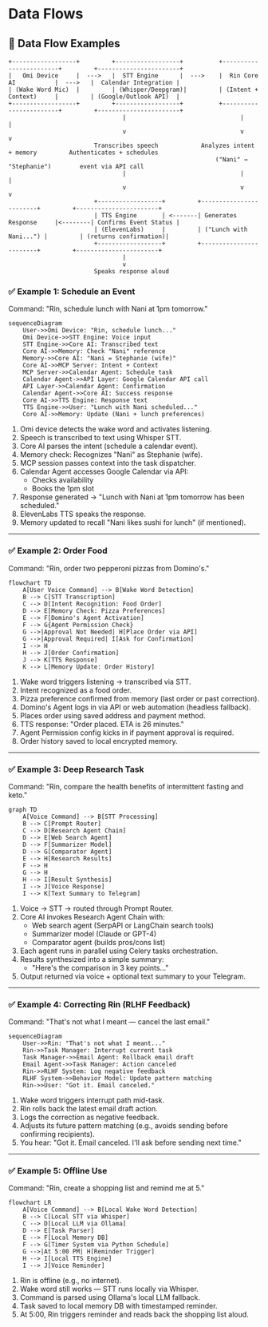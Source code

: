 # Data Flows

## 🔄 Data Flow Examples

```
+------------------+         +------------------+          +------------------------+         +-----------------------+
|   Omi Device     |  --->   |  STT Engine      |  --->    |  Rin Core AI           |  --->   |  Calendar Integration |
| (Wake Word Mic)  |         | (Whisper/Deepgram)|         | (Intent + Context)     |         | (Google/Outlook API)  |
+------------------+         +------------------+          +------------------------+         +-----------------------+
                                |                                |                                |
                                v                                v                                v
                        Transcribes speech            Analyzes intent + memory         Authenticates + schedules
                                                          ("Nani" → "Stephanie")        event via API call
                                |                                |                                |
                                v                                v                                v
                        +------------------+         +------------------------+         +-----------------------+
                        | TTS Engine       | <-------| Generates Response     |<--------| Confirms Event Status |
                        | (ElevenLabs)     |         | ("Lunch with Nani...") |         | (returns confirmation)|
                        +------------------+         +------------------------+         +-----------------------+
                                |
                                v
                        Speaks response aloud
```

### ✅ Example 1: Schedule an Event

Command: "Rin, schedule lunch with Nani at 1pm tomorrow."

```mermaid
sequenceDiagram
    User->>Omi Device: "Rin, schedule lunch..."
    Omi Device->>STT Engine: Voice input
    STT Engine->>Core AI: Transcribed text
    Core AI->>Memory: Check "Nani" reference
    Memory->>Core AI: "Nani = Stephanie (wife)"
    Core AI->>MCP Server: Intent + Context
    MCP Server->>Calendar Agent: Schedule task
    Calendar Agent->>API Layer: Google Calendar API call
    API Layer->>Calendar Agent: Confirmation
    Calendar Agent->>Core AI: Success response
    Core AI->>TTS Engine: Response text
    TTS Engine->>User: "Lunch with Nani scheduled..."
    Core AI->>Memory: Update (Nani + lunch preferences)
```

1. Omi device detects the wake word and activates listening.
2. Speech is transcribed to text using Whisper STT.
3. Core AI parses the intent (schedule a calendar event).
4. Memory check: Recognizes "Nani" as Stephanie (wife).
5. MCP session passes context into the task dispatcher.
6. Calendar Agent accesses Google Calendar via API:
   - Checks availability
   - Books the 1pm slot
7. Response generated → "Lunch with Nani at 1pm tomorrow has been scheduled."
8. ElevenLabs TTS speaks the response.
9. Memory updated to recall "Nani likes sushi for lunch" (if mentioned).

---

### ✅ Example 2: Order Food

Command: "Rin, order two pepperoni pizzas from Domino's."

```mermaid
flowchart TD
    A[User Voice Command] --> B[Wake Word Detection]
    B --> C[STT Transcription]
    C --> D[Intent Recognition: Food Order]
    D --> E[Memory Check: Pizza Preferences]
    E --> F[Domino's Agent Activation]
    F --> G{Agent Permission Check}
    G -->|Approval Not Needed| H[Place Order via API]
    G -->|Approval Required| I[Ask for Confirmation]
    I --> H
    H --> J[Order Confirmation]
    J --> K[TTS Response]
    K --> L[Memory Update: Order History]
```

1. Wake word triggers listening → transcribed via STT.
2. Intent recognized as a food order.
3. Pizza preference confirmed from memory (last order or past correction).
4. Domino's Agent logs in via API or web automation (headless fallback).
5. Places order using saved address and payment method.
6. TTS response: "Order placed. ETA is 26 minutes."
7. Agent Permission config kicks in if payment approval is required.
8. Order history saved to local encrypted memory.

---

### ✅ Example 3: Deep Research Task

Command: "Rin, compare the health benefits of intermittent fasting and keto."

```mermaid
graph TD
    A[Voice Command] --> B[STT Processing]
    B --> C[Prompt Router]
    C --> D[Research Agent Chain]
    D --> E[Web Search Agent]
    D --> F[Summarizer Model]
    D --> G[Comparator Agent]
    E --> H[Research Results]
    F --> H
    G --> H
    H --> I[Result Synthesis]
    I --> J[Voice Response]
    I --> K[Text Summary to Telegram]
```

1. Voice → STT → routed through Prompt Router.
2. Core AI invokes Research Agent Chain with:
   - Web search agent (SerpAPI or LangChain search tools)
   - Summarizer model (Claude or GPT-4)
   - Comparator agent (builds pros/cons list)
3. Each agent runs in parallel using Celery tasks orchestration.
4. Results synthesized into a simple summary:
   - "Here's the comparison in 3 key points…"
5. Output returned via voice + optional text summary to your Telegram.

---

### ✅ Example 4: Correcting Rin (RLHF Feedback)

Command: "That's not what I meant — cancel the last email."

```mermaid
sequenceDiagram
    User->>Rin: "That's not what I meant..."
    Rin->>Task Manager: Interrupt current task
    Task Manager->>Email Agent: Rollback email draft
    Email Agent->>Task Manager: Action canceled
    Rin->>RLHF System: Log negative feedback
    RLHF System->>Behavior Model: Update pattern matching
    Rin->>User: "Got it. Email canceled."
```

1. Wake word triggers interrupt path mid-task.
2. Rin rolls back the latest email draft action.
3. Logs the correction as negative feedback.
4. Adjusts its future pattern matching (e.g., avoids sending before confirming recipients).
5. You hear: "Got it. Email canceled. I'll ask before sending next time."

---

### ✅ Example 5: Offline Use

Command: "Rin, create a shopping list and remind me at 5."

```mermaid
flowchart LR
    A[Voice Command] --> B[Local Wake Word Detection]
    B --> C[Local STT via Whisper]
    C --> D[Local LLM via Ollama]
    D --> E[Task Parser]
    E --> F[Local Memory DB]
    F --> G[Timer System via Python Schedule]
    G -->|At 5:00 PM| H[Reminder Trigger]
    H --> I[Local TTS Engine]
    I --> J[Voice Reminder]
```

1. Rin is offline (e.g., no internet).
2. Wake word still works — STT runs locally via Whisper.
3. Command is parsed using Ollama's local LLM fallback.
4. Task saved to local memory DB with timestamped reminder.
5. At 5:00, Rin triggers reminder and reads back the shopping list aloud. 